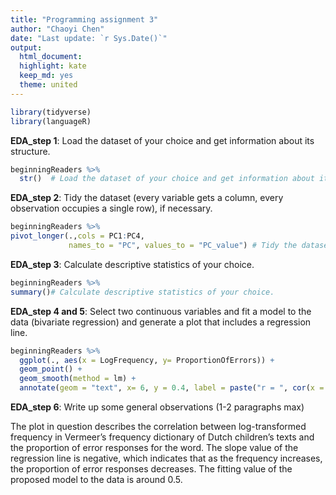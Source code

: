 ```yaml
---
title: "Programming assignment 3"
author: "Chaoyi Chen"
date: "Last update: `r Sys.Date()`"
output:
  html_document:
  highlight: kate
  keep_md: yes
  theme: united
---
```


```r
library(tidyverse)
library(languageR)
```
**EDA_step 1**: Load the dataset of your choice and get information about its structure.
```r
beginningReaders %>%
  str()  # Load the dataset of your choice and get information about its structure 
```
**EDA_step 2**: Tidy the dataset (every variable gets a column, every observation occupies a single row), if necessary.
```r
beginningReaders %>% 
pivot_longer(.,cols = PC1:PC4, 
             names_to = "PC", values_to = "PC_value") # Tidy the dataset (every variable gets a column, every observation occupies a single row), if necessary.
```
**EDA_step 3**: Calculate descriptive statistics of your choice.
```r
beginningReaders %>%
summary()# Calculate descriptive statistics of your choice.
```
**EDA_step 4 and 5**: Select two continuous variables and fit a model to the data (bivariate regression) and generate a plot that includes a regression line.

```r
beginningReaders %>%
  ggplot(., aes(x = LogFrequency, y= ProportionOfErrors)) + 
  geom_point() + 
  geom_smooth(method = lm) + 
  annotate(geom = "text", x= 6, y = 0.4, label = paste("r = ", cor(x = beginningReaders$LogFrequency, y = beginningReaders$ProportionOfErrors))) # Select two continuous variables and fit a model to the data (bivariate regression) and generate a plot that includes a regression line.
```

**EDA_step 6**: Write up some general observations (1-2 paragraphs max)

The plot in question describes the correlation between log-transformed frequency in Vermeer’s frequency dictionary of Dutch children’s texts and the proportion of error responses for the word. The slope value of the regression line is negative, which indicates that as the frequency increases, the proportion of error responses decreases. The fitting value of the proposed model to the data is around 0.5.